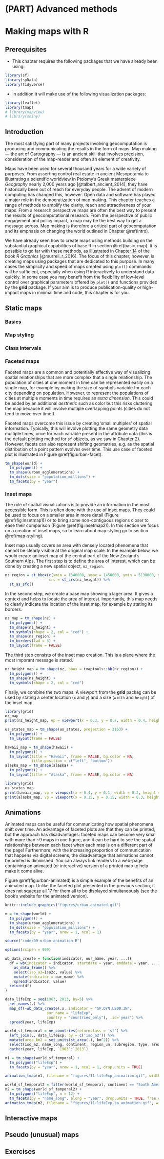 # (PART) Advanced methods {-}

# Making maps with R {#adv-map}

## Prerequisites {-}

- This chapter requires the following packages that we have already been using:

```r
library(sf)
library(spData)
library(tidyverse)
```

- In addition it will make use of the following visualization packages:

```r
library(leaflet)
library(tmap)
# library(mapview)
# library(shiny)
```

## Introduction

The most satisfying part of many projects involving geocomputation is producing and communicating the results in the form of maps.
Map making --- the art of Cartography --- is an ancient skill that involves precision, consideration of the map-reader and often an element of creativity.

Maps have been used for several thousand years for a wide variety of purposes.
From asserting control real estate in ancient Mesopotamia to illustrating a scientific worldview in Ptolomy's Greek masterpiece *Geography* nearly 2,000 years ago [@talbert_ancient_2014], they have historically been out of reach for everyday people.
The advent of modern computing has changed this, however.
Open data and software has played a major role in the democratization of map making.
This chapter teaches a range of methods to amplify the clarity, reach and attractiveness of your maps.
From a research perspective maps are often the best way to present the results of geocomputational research.
From the perspective of public engagement and policy impact, a map may be the best way to get a message across.
Map making is therefore a critical part of geocomputation and its emphasis on changing the world outlined in Chapter \@ref(intro).

We have already seen how to create maps using methods building on the substantial graphical capabilities of base R in section \@ref(basic-map).
It is possible to go far with these methods, as illustrated in Chapter [14](https://www.stat.auckland.ac.nz/~paul/RG2e/chapter14.html) of the book *R Graphics* [@murrell_r_2016].
The focus of this chapter, however, is creating maps using packages that are dedicated to this purpose.
In many cases the simplicity and speed of maps created using `plot()` commands will be sufficient, especially when using R interactively to understand data quickly.
In some case you may benefit from the flexibility of low-level control over graphical parameters offered by `plot()` and functions provided by the **grid** package.
If your aim is to produce publication-quality or high-impact maps in minimal time and code, this chapter is for you.

<!-- info about relation between efficiency and editability -->
<!-- intro to the chapter structure -->

## Static maps

### Basics

<!-- I'm not sure if we can fill it all in the book, but it could be worth to try these three packages on the same problems/data -->
<!-- base plots (one example) -->
<!-- ggplots  (geom_sf, coord_sf; one example)-->
<!-- tmap (more than one example) -->

### Map styling

<!-- 
- lines widths, polygon lines vs polygon areas, etc.
- alpha colors
- joining points/lines/polygons
- joining vector/raster data
- titles, labels
- satellite tiles in the background
- choropleth maps
- north arrow
- scale bar
-->

### Class intervals

<!--
- color palettes (viridis, etc.)
- class intervals ("cat", "fixed", "sd", "equal", "pretty", "quantile", "kmeans", "hclust", "bclust", "fisher", and "jenks")
- bicolor maps?
- categorical rasters?
-->

### Faceted maps

Faceted maps are a common and potentially effective way of visualizing spatial relationships that are more complex that a single relationship.
The population of cities at one moment in time can be represented easily on a single map, for example by making the size of symbols variable for each city depending on population.
However, to represent the populations of cities at multiple moments in time requires an *extra dimension*.
This could be added by an additional *aesthetic* such as color but this risks cluttering the map because it will involve multiple overlapping points (cities do not tend to move over time!).

Faceted maps overcome this issue by creating 'small multiples' of spatial information.
Typically, this will involve plotting the same geometry data multiple times, once for each variable present in the attribute data (this is the default plotting method for `sf` objects, as we saw in Chapter 2).
However, facets can also represent shifting geometries, e.g. as the spatial distribution of a point pattern evolves over time.
This use case of faceted plot is illustrated in Figure \@ref(fig:urban-facet).

```r
tm_shape(world) +
  tm_polygons() + 
  tm_shape(urban_agglomerations) +
  tm_dots(size = "population_millions") +
  tm_facets(by = "year")
```

### Inset maps

The role of spatial visualizations is to provide an information in the most accessible form. 
This is often done with the use of inset maps.
They could be used to focus on a smaller area in more detail (Figure \@ref(fig:insetmap1)) or to bring some non-contiguous regions closer to ease their comparison (Figure \@ref(fig:insetmap2)).
<!-- find the best distribution of insets -->
In this section we focus on a creation of inset maps, so to learn about map styling go to section \@ref(map-styling).

<!-- example1: classic inset map -->
Inset map usually covers an area with densely located phenomena that cannot be clearly visible at the original map scale.
In the example below, we would create an inset map of the central part of the New Zealand's Southern Alps.
The first step is to define the area of interest, which can be done by creating a new spatial object, `nz_region`.
<!--# mapview::mapview(nz_height, native.crs = TRUE) or mapedit??-->

```r
nz_region = st_bbox(c(xmin = 1340000, xmax = 1450000, ymin = 5130000, ymax = 5210000),
                    crs = st_crs(nz_height)) %>% 
  st_as_sfc() 
```

In the second step, we create a base map showing a lager area. 
It gives a context and helps to locate the area of interest. 
Importantly, this map needs to clearly indicate the location of the inset map, for example by stating its borders.

```r
nz_map = tm_shape(nz) +
  tm_polygons() +
  tm_shape(nz_height) +
  tm_symbols(shape = 2, col = "red") + 
  tm_shape(nz_region) +
  tm_borders(lwd = 3) + 
  tm_layout(frame = FALSE)
```

The third step consists of the inset map creation. 
This is a place where the most imporant message is stated. 

```r
nz_height_map = tm_shape(nz, bbox = tmaptools::bb(nz_region)) +
  tm_polygons() +
  tm_shape(nz_height) +
  tm_symbols(shape = 2, col = "red")
```

Finally, we combine the two maps.
A viewport from the **grid** packag can be used by stating a center location (`x` and `y`) and a size (`width` and `height`) of the inset map.

```r
library(grid)
nz_map
print(nz_height_map, vp = viewport(x = 0.3, y = 0.7, width = 0.4, height = 0.4))
```


<!-- example2: us states + hawaii + alaska -->
<!-- find the best projection for each individual inset. -->
<!-- reproj -->

```r
us_states_map = tm_shape(us_states, projection = 2163) +
  tm_polygons() + 
  tm_layout(frame = FALSE)
```

<!-- create separate maps -->
```r
hawaii_map = tm_shape(hawaii) +
  tm_polygons() + 
  tm_layout(title = "Hawaii", frame = FALSE, bg.color = NA, 
            title.position = c("left", "bottom"))
alaska_map = tm_shape(alaska) +
  tm_polygons() + 
  tm_layout(title = "Alaska", frame = FALSE, bg.color = NA)
```

<!-- create an inset map -->
```r
library(grid)
us_states_map
print(hawaii_map, vp = viewport(x = 0.4, y = 0.1, width = 0.2, height = 0.1))
print(alaska_map, vp = viewport(x = 0.15, y = 0.15, width = 0.3, height = 0.3))
```

<!-- extended info about using tm_layout to show legend in main plot and remove it in the others -->

<!-- example3: mix of maps and plots? -->
<!-- of maybe only mention this -->
<!-- https://gist.github.com/walkerke/93bfe80bb7735aa6265a61013eaed3fa -->

## Animations

Animated maps can be useful for communicating how spatial phenomena shift over time.
An advantage of faceted plots are that they can be printed, but the approach has disadvantages:
faceted maps can become very small with more than ~9 maps in one figure, and it can be hard to see the spatial relationships between each facet when each map is on a different part of the page!
Furthermore, with the increasing proportion of communication that happens via digital screens, the disadvantage that animations cannot be printed is diminished.
You can always link readers to a web-page containing an animated (or interactive) version of a printed map to help make it come alive.

Figure \@ref(fig:urban-animated) is a simple example of the benefits of an animated map.
Unlike the faceted plot presented in the previous section, it does not squeeze all 17 for them all to be displayed simultaneously (see the book's website for the animated version).

```r
knitr::include_graphics("figures/urban-animated.gif")
```

```r
m = tm_shape(world) + 
  tm_polygons() +
  tm_shape(urban_agglomerations) +
  tm_dots(size = "population_millions") +
  tm_facets(by = "year", nrow = 1, ncol = 1) 
```

```r
source("code/09-urban-animation.R")
```

<!-- Robin, check the differences between by="year" and along="year" -->

```r
options(scipen = 999)

wb_data_create = function(indicator, our_name, year, ...){
  df = wb(indicator = indicator, startdate = year, enddate = year, ...) %>%
    as_data_frame() %>%
    select(iso_a2=iso2c, value) %>%
    mutate(indicator = our_name) %>%
    spread(indicator, value)
  return(df)
}

data_lifeExp = seq(1963, 2013, by=5) %>%
  set_names(.) %>%
  map_df(~wb_data_create(.x, indicator = "SP.DYN.LE00.IN",
                   our_name = "lifeExp",
                   country = "countries_only"), .id='year') %>%
  spread(year, lifeExp)

world_sf_temporal = ne_countries(returnclass = 'sf') %>%
  left_join(., data_lifeExp, by = c('iso_a2')) %>%
  mutate(area_km2 = set_units(st_area(.), km^2)) %>%
  select(iso_a2, name_long, continent, region_un, subregion, type, area_km2, `1963`:`2013`) %>%
  gather(year, lifeExp, `1963`:`2013`)
```

```r
m1 = tm_shape(world_sf_temporal) + 
  tm_polygons("lifeExp") +
  tm_facets(by = "year", nrow = 1, ncol = 1, drop.units = TRUE)

animation_tmap(m1, filename = "figures/11-lifeExp_animation.gif", width = 2000, height = 600, delay = 40)
```

```r
world_sf_temporal2 = filter(world_sf_temporal, continent == "South America")
m2 = tm_shape(world_sf_temporal2) +
  tm_polygons("lifeExp", n = 12) +
  tm_facets(by = "name_long", along = "year", drop.units = TRUE, free.coords = TRUE)
animation_tmap(m2, filename = "figures/11-lifeExp_sa_animation.gif", width = 1600, height = 1000, delay = 40)
```

## Interactive maps

<!-- leaflet -->
<!-- leaflet plugins -->
<!-- mapview -->
<!-- mapview raster support! -->
<!-- are we going to focus on leaflet or mapview? -->

## Pseudo (unusual) maps 
<!--we need better name -->

<!-- geofacet -->
<!-- e.g. population lines -->
<!-- point maps -->
<!-- hexbin -->
<!-- cartogram - https://github.com/sjewo/cartogram -->
<!-- shiny? -->

## Exercises
